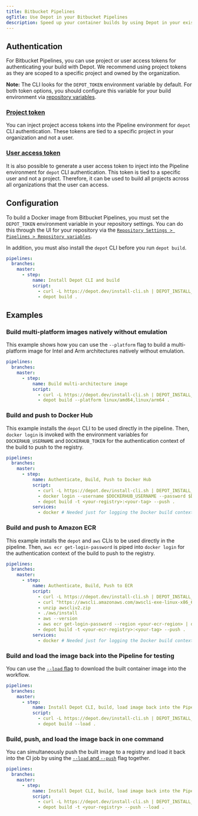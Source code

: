 ```yaml
---
title: Bitbucket Pipelines
ogTitle: Use Depot in your Bitbucket Pipelines
description: Speed up your container builds by using Depot in your existing Bitbucket Pipelines.
---
```


## Authentication

For Bitbucket Pipelines, you can use project or user access tokens for authenticating your build with Depot. We recommend using project tokens as they are scoped to a specific project and owned by the organization.

**Note:** The CLI looks for the `DEPOT_TOKEN` environment variable by default. For both token options, you should configure this variable for your build environment via [repository variables](https://support.atlassian.com/bitbucket-cloud/docs/variables-and-secrets/).

### [Project token](/docs/cli/authentication#project-tokens)

You can inject project access tokens into the Pipeline environment for `depot` CLI authentication. These tokens are tied to a specific project in your organization and not a user.

### [User access token](/docs/cli/authentication#user-access-tokens)

It is also possible to generate a user access token to inject into the Pipeline environment for `depot` CLI authentication. This token is tied to a specific user and not a project. Therefore, it can be used to build all projects across all organizations that the user can access.

## Configuration

To build a Docker image from Bitbucket Pipelines, you must set the `DEPOT_TOKEN` environment variable in your repository settings. You can do this through the UI for your repository via the [`Repository Settings > Pipelines > Repository variables`](https://support.atlassian.com/bitbucket-cloud/docs/variables-and-secrets/#Variablesinpipelines-Repositoryvariables).

In addition, you must also install the `depot` CLI before you run `depot build`.

```yaml showLineNumbers
pipelines:
  branches:
    master:
      - step:
          name: Install Depot CLI and build
          script:
            - curl -L https://depot.dev/install-cli.sh | DEPOT_INSTALL_DIR=/usr/local/bin sh
            - depot build .
```

## Examples

### Build multi-platform images natively without emulation

This example shows how you can use the `--platform` flag to build a multi-platform image for Intel and Arm architectures natively without emulation.

```yaml showLineNumbers
pipelines:
  branches:
    master:
      - step:
          name: Build multi-architecture image
          script:
            - curl -L https://depot.dev/install-cli.sh | DEPOT_INSTALL_DIR=/usr/local/bin sh
            - depot build --platform linux/amd64,linux/arm64 .
```

### Build and push to Docker Hub

This example installs the `depot` CLI to be used directly in the pipeline. Then, `docker login` is invoked with the environment variables for `DOCKERHUB_USERNAME` and `DOCKERHUB_TOKEN` for the authentication context of the build to push to the registry.

```yaml showLineNumbers
pipelines:
  branches:
    master:
      - step:
          name: Authenticate, Build, Push to Docker Hub
          script:
            - curl -L https://depot.dev/install-cli.sh | DEPOT_INSTALL_DIR=/usr/local/bin sh
            - docker login --username $DOCKERHUB_USERNAME --password $DOCKERHUB_TOKEN
            - depot build -t <your-registry>:<your-tag> --push .
          services:
            - docker # Needed just for logging the Docker build context into a registry
```

### Build and push to Amazon ECR

This example installs the `depot` and `aws` CLIs to be used directly in the pipeline. Then, `aws ecr get-login-password` is piped into `docker login` for the authentication context of the build to push to the registry.

```yaml showLineNumbers
pipelines:
  branches:
    master:
      - step:
          name: Authenticate, Build, Push to ECR
          script:
            - curl -L https://depot.dev/install-cli.sh | DEPOT_INSTALL_DIR=/usr/local/bin sh
            - curl "https://awscli.amazonaws.com/awscli-exe-linux-x86_64.zip" -o "awscliv2.zip"
            - unzip awscliv2.zip
            - ./aws/install
            - aws --version
            - aws ecr get-login-password --region <your-ecr-region> | docker login --username AWS --password-stdin <your-ecr-registry>
            - depot build -t <your-ecr-registry>:<your-tag> --push .
          services:
            - docker # Needed just for logging the Docker build context into a registry
```

### Build and load the image back into the Pipeline for testing

You can use the [`--load` flag](/docs/cli/reference#depot-build) to download the built container image into the workflow.

```yaml showLineNumbers
pipelines:
  branches:
    master:
      - step:
          name: Install Depot CLI, build, load image back into the Pipeline
          script:
            - curl -L https://depot.dev/install-cli.sh | DEPOT_INSTALL_DIR=/usr/local/bin sh
            - depot build --load .
```

### Build, push, and load the image back in one command

You can simultaneously push the built image to a registry and load it back into the CI job by using the [`--load` and `--push`](/docs/cli/reference#depot-build) flag together.

```yaml showLineNumbers
pipelines:
  branches:
    master:
      - step:
          name: Install Depot CLI, build, load image back into the Pipeline
          script:
            - curl -L https://depot.dev/install-cli.sh | DEPOT_INSTALL_DIR=/usr/local/bin sh
            - depot build -t <your-registry> --push --load .
```
